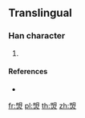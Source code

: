 ==Translingual==

===Han character===
{{Han char|rn=86|rad=火|as=08|sn=12|four=||Wubi entry86=JEOU|canj=ABF}}

# {{defn|Han|sort=火08}}

====References====
* {{Han ref|kx=0675.191|hdz=32209.081|uh=713D|ud=28989}}

[[fr:焽]]
[[pl:焽]]
[[th:焽]]
[[zh:焽]]